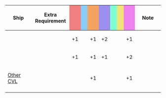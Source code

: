 {|class="wikitable" style="width:100%; text-align: center; vertical-align: middle;"
|-
! style="width: 20%;" | Ship
! style="width: 25%;" | Extra Requirement
! style="width: 5%; background-color: lightcoral;" | {{Firepower}}
! style="width: 5%; background-color: lightskyblue;" | {{Torpedo}}
! style="width: 5%; background-color: sandybrown;" | {{AA}}
! style="width: 5%; background-color: #9C8FEE;" | {{ASW}}
! style="width: 5%; background-color: #7fffd4;" | {{LOS}}
! style="width: 5%; background-color: #F2E279;" | {{Armor}}
! style="width: 5%; background-color: violet;" | {{Evasion}}
! style="width: 20%;" | Note
|-
! {{ShipLink|Taiyou/Kai Ni}}<br>{{ShipLink|Shinyou/Kai Ni}}
| style="text-align:left;" |
| +1 || || +1 || +2 || || || +1
| style="text-align:left;" |
|-
! {{ShipLink|Houshou/Kai}}
| style="text-align:left;" |
| +1 || || +1 || +1 || || || +2
| style="text-align:left;" |
|-
! [[CVL|Other CVL]]
| style="text-align:left;" |
| || || +1 || || || || +1
| style="text-align:left;" |
|-
|}
